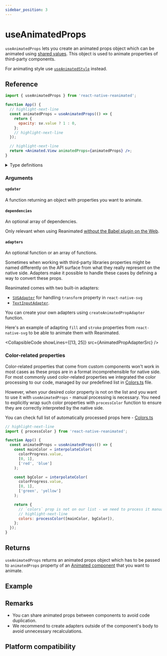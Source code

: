 ```yaml
---
sidebar_position: 3
---
```


# useAnimatedProps

`useAnimatedProps` lets you create an animated props object which can be animated using [shared values](/docs/fundamentals/glossary#shared-value). This object is used to animate properties of third-party components.

For animating style use [`useAnimatedStyle`](/docs/core/useAnimatedStyle) instead.

## Reference

```jsx
import { useAnimatedProps } from 'react-native-reanimated';

function App() {
  // highlight-next-line
  const animatedProps = useAnimatedProps(() => {
    return {
      opacity: sv.value ? 1 : 0,
    };
    // highlight-next-line
  });

  // highlight-next-line
  return <Animated.View animatedProps={animatedProps} />;
}
```

<details>
<summary>Type definitions</summary>

```typescript
function useAnimatedProps<T extends {}>(
  updater: () => Partial<T>,
  dependencies?: DependencyList | null,
  adapters?: PropsAdapterFunction | PropsAdapterFunction[] | null
): Partial<T>;
```

</details>

### Arguments

#### `updater`

A function returning an object with properties you want to animate.

#### `dependencies` <Optional/>

An optional array of dependencies.

Only relevant when using Reanimated [without the Babel plugin on the Web](https://docs.swmansion.com/react-native-reanimated/docs/guides/web-support#web-without-the-babel-plugin).

#### `adapters` <Optional/>

An optional function or an array of functions.

Sometimes when working with third-party libraries properties might be named differently on the API surface from what they really represent on the native side. Adapters make it possible to handle these cases by defining a way to convert these props.

Reanimated comes with two built-in adapters:

- [`SVGAdapter`](https://github.com/software-mansion/react-native-reanimated/blob/Reanimated2/src/reanimated2/PropAdapters.ts#L19) for handling `transform` property in `react-native-svg`
- [`TextInputAdapter`](https://github.com/software-mansion/react-native-reanimated/blob/Reanimated2/src/reanimated2/PropAdapters.ts#L57).

You can create your own adapters using `createAnimatedPropAdapter` function.

Here's an example of adapting `fill` and `stroke` properties from `react-native-svg` to be able to animate them with Reanimated.


<CollapsibleCode showLines={[13, 25]} src={AnimatedPropAdapterSrc} />

### Color-related properties

Color-related properties that come from custom components won't work in most cases as these props are in a format incomprehensible for native side.
For most commonly used color-related properties we integrated the color processing to our code, managed by our predefined list in [Colors.ts](https://github.com/software-mansion/react-native-reanimated/blob/main/packages/react-native-reanimated/src/Colors.ts#L332) file.

However, when your desired color property is not on the list and you want to use it with `useAnimatedProps` - manual processing is necessary. You need to explicitly wrap such color properties with `processColor` function to ensure they are correctly interpreted by the native side.

You can check full list of automatically processed props here - [Colors.ts](https://github.com/software-mansion/react-native-reanimated/blob/main/packages/react-native-reanimated/src/Colors.ts#L332)

```jsx
// highlight-next-line
import { processColor } from 'react-native-reanimated';

function App() {
  const animatedProps = useAnimatedProps(() => {
    const mainColor = interpolateColor(
      colorProgress.value,
      [0, 1],
      ['red', 'blue']
    );

    const bgColor = interpolateColor(
      colorProgress.value,
      [0, 1],
      ['green', 'yellow']
    );

    return {
      // `colors` prop is not on our list - we need to process it manually
      // highlight-next-line
      colors: processColor([mainColor, bgColor]),
    };
  });
}
```

## Returns

`useAnimatedProps` returns an animated props object which has to be passed to `animatedProps` property of an [Animated component](/docs/fundamentals/glossary#animated-component) that you want to animate.

## Example


<InteractiveExample src={AnimatingPropsSrc} component={AnimatingProps} />

## Remarks

- You can share animated props between components to avoid code duplication.
- We recommend to create adapters outside of the component's body to avoid unnecessary recalculations.

## Platform compatibility

<PlatformCompatibility android ios web />
